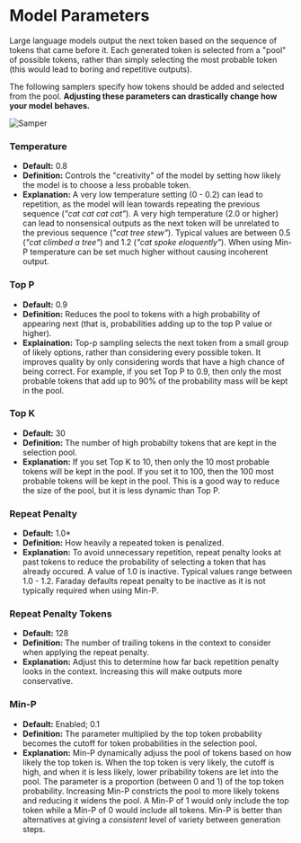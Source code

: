 # Model Parameters

Large language models output the next token based on the sequence of tokens that came before it. Each generated token is selected from a "pool" of possible tokens, rather than simply selecting the most probable token (this would lead to boring and repetitive outputs).

The following samplers specify how tokens should be added and selected from the pool. **Adjusting these parameters can drastically change how your model behaves.**

![Samper](/images/model_settings.png)

### Temperature

- **Default:** 0.8
- **Definition:** Controls the "creativity" of the model by setting how likely the model is to choose a less probable token.
- **Explanation:** A very low temperature setting (0 - 0.2) can lead to repetition, as the model will lean towards repeating the previous sequence (_"cat cat cat cat"_). A very high temperature (2.0 or higher) can lead to nonsensical outputs as the next token will be unrelated to the previous sequence (_"cat tree stew"_). Typical values are between 0.5 (_"cat climbed a tree"_) and 1.2 (_"cat spoke eloquently"_). When using Min-P temperature can be set much higher without causing incoherent output.

### Top P

- **Default:** 0.9
- **Definition:** Reduces the pool to tokens with a high probability of appearing next (that is, probabilities adding up to the top P value or higher).
- **Explaination:** Top-p sampling selects the next token from a small group of likely options, rather than considering every possible token. It improves quality by only considering words that have a high chance of being correct. For example, if you set Top P to 0.9, then only the most probable tokens that add up to 90% of the probability mass will be kept in the pool.

### Top K

- **Default:** 30
- **Definition:** The number of high probabilty tokens that are kept in the selection pool.
- **Explanation:** If you set Top K to 10, then only the 10 most probable tokens will be kept in the pool. If you set it to 100, then the 100 most probable tokens will be kept in the pool. This is a good way to reduce the size of the pool, but it is less dynamic than Top P.

### Repeat Penalty

- **Default:** 1.0*
- **Definition:** How heavily a repeated token is penalized.
- **Explanation:** To avoid unnecessary repetition, repeat penalty looks at past tokens to reduce the probability of selecting a token that has already occured. A value of 1.0 is inactive. Typical values range between 1.0 - 1.2. Faraday defaults repeat penalty to be inactive as it is not typically required when using Min-P.

### Repeat Penalty Tokens

- **Default:** 128
- **Definition:** The number of trailing tokens in the context to consider when applying the repeat penalty.
- **Explanation:** Adjust this to determine how far back repetition penalty looks in the context. Increasing this will make outputs more conservative.

### Min-P

- **Default:** Enabled; 0.1
- **Definition:** The parameter multiplied by the top token probability becomes the cutoff for token probabilities in the selection pool. 
- **Explanation:** Min-P dynamically adjuss the pool of tokens based on how likely the top token is. When the top token is very likely, the cutoff is high, and when it is less likely, lower pribability tokens are let into the pool. The parameter is a proportion (between 0 and 1) of the top token probability. Increasing Min-P constricts the pool to more likely tokens and reducing it widens the pool. A Min-P of 1 would only include the top token while a Min-P of 0 would include all tokens. Min-P is better than alternatives at giving a *consistent* level of variety between generation steps.
